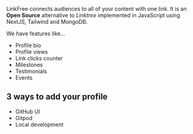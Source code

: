 
LinkFree connects audiences to all of your content with one link. It is an **Open Source** alternative to _Linktree_ implemented in JavaScript using NextJS, Tailwind and MongoDB.

We have features like...

- Profile bio
- Profile views
- Link clicks counter
- Milestones
- Testimonials
- Events

## 3 ways to add your profile

- GitHub UI
- Gitpod
- Local development

